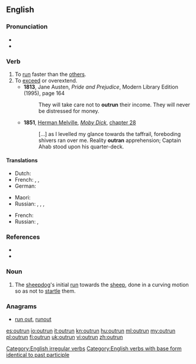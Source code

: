 ==English==

===Pronunciation===
* {{rhymes|ʌn}}
* {{IPA|/ˈɑʊtɻʌn/}}

===Verb===
{{en-verb|outruns|outrunning|outran|outrun}}

# To [[run]] faster than the [[other]]s.
# To [[exceed]] or overextend.
#* '''1813''', Jane Austen, ''Pride and Prejudice'', Modern Library Edition (1995), page 164
#*: They will take care not to '''outrun''' their income.  They will never be distressed for money.
#* '''1851''', [[w:Herman Melville|Herman Melville]], ''[[w:Moby Dick|Moby Dick]]'', [[s:Moby-Dick/Chapter 28|chapter 28]]
#*: [...] as I levelled my glance towards the taffrail, foreboding shivers ran over me.  Reality '''outran''' apprehension; Captain Ahab stood upon his quarter-deck.

====Translations====
{{trans-top|run faster}}
* Dutch: {{t|nl|ontlopen}}
* French: {{t|fr|[[prendre]] [[de]] [[l']][[avance]] [[sur]]}}, {{t+|fr|distancer}}, {{t+|fr|prendre de vitesse}}
* German: {{t|de|überholen}}
{{trans-mid}}
* Maori: {{t-|mi|kaikape}}
* Russian: {{t|ru|обгонять|impf|alt=обгоня́ть|sc=Cyrl}}, {{t|ru|обогнать|pf|alt=обогна́ть|sc=Cyrl}}, {{t|ru|опережать|impf|alt=опережа́ть|sc=Cyrl}}, {{t|ru|опередить|pf|alt=опереди́ть|sc=Cyrl}}
{{trans-bottom}}

{{trans-top|exceed}}
* French: {{t+|fr|dépasser}}
* Russian: {{t|ru|превосходить|impf|alt=превосходи́ть|sc=Cyrl}}, {{t|ru|превзойти|pf|alt=превзойти́|sc=Cyrl}}
{{trans-mid}}
{{trans-bottom}}

===References===
* {{R:Century 1911}}
* {{R:Webster 1913}}

===Noun===
{{en-noun}}

# {{context|sheepdog trials|lang=en}} The [[sheepdog]]'s initial [[run]] towards the [[sheep]], done in a curving motion so as not to [[startle]] them.

===Anagrams===
* [[run out#English|run out]], [[runout#English|runout]]

[[Category:English irregular verbs]]
[[Category:English verbs with base form identical to past participle]]

[[es:outrun]]
[[io:outrun]]
[[it:outrun]]
[[kn:outrun]]
[[hu:outrun]]
[[ml:outrun]]
[[my:outrun]]
[[pl:outrun]]
[[fi:outrun]]
[[uk:outrun]]
[[vi:outrun]]
[[zh:outrun]]